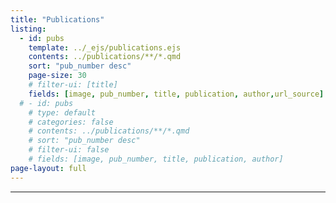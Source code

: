 ```yaml
---
title: "Publications"
listing:
  - id: pubs
    template: ../_ejs/publications.ejs
    contents: ../publications/**/*.qmd
    sort: "pub_number desc"
    page-size: 30
    # filter-ui: [title]
    fields: [image, pub_number, title, publication, author,url_source]
  # - id: pubs
    # type: default
    # categories: false
    # contents: ../publications/**/*.qmd
    # sort: "pub_number desc"
    # filter-ui: false
    # fields: [image, pub_number, title, publication, author]
page-layout: full
---
```


<hr>

:::{#pubs}
:::



